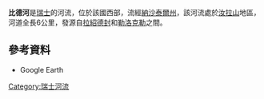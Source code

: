 {{Citecheck|time=2021-01-15T12:42:05+00:00}}
{{Coord|47|2|56.60|N|6|43|27.58|E|display=title}}

'''比德河'''是[[瑞士|瑞士]]的河流，位於該國西部，流經[[納沙泰爾州|納沙泰爾州]]，該河流處於[[汝拉山|汝拉山]]地區，河道全長6公里，發源自[[拉紹德封|拉紹德封]]和[[勒洛克勒|勒洛克勒]]之間。

==參考資料==
* Google Earth

{{Switzerland-geo-stub}}
[[Category:瑞士河流|Category:瑞士河流]]